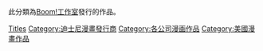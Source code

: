 此分類為[[Boom!工作室|Boom!工作室]]發行的作品。

[[Category:Boom!工作室|Titles]]
[[Category:迪士尼漫畫發行商|Category:迪士尼漫畫發行商]]
[[Category:各公司漫画作品|Category:各公司漫画作品]]
[[Category:美國漫畫作品|Category:美國漫畫作品]]